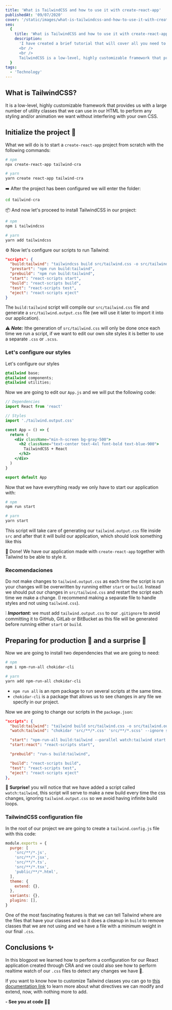 ```yaml
---
title: 'What is TailwindCSS and how to use it with create-react-app'
publishedAt: '09/07/2020'
cover: '/static/images/what-is-tailwindcss-and-how-to-use-it-with-create-react-app/banner.jpeg'
seo:
  {
    title: 'What is TailwindCSS and how to use it with create-react-app',
    description:
      'I have created a brief tutorial that will cover all you need to get started with create-react-app (using TailwindCSS and inline styles).
      <br />
      <br />
      TailwindCSS is a low-level, highly customizable framework that provides us with many utility classes that we can use in our HTML to perform any styling or animation we want without interfering with your CSS.',
  }
tags:
  - 'Technology'
---
```


## What is TailwindCSS?

It is a low-level, highly customizable framework that provides us with a large number of utility classes that we can use in our HTML to perform any styling and/or animation we want without interfering with your own CSS.

<Cloudinary
  publicID="tailwind-home_blupsr"
  cloudName="daniel-esteves"
  baseColor="#071d49"
  accentColor="#00C389"
  logoOnClickUrl="https://danestves.com/blog/configurar-tailwindcss-con-create-react-app"
  logoImageUrl="https://danestves.com/logo.png"
  title="How to configure TailwindCSS with create-react-app?"
  subtitle="Video made recording the demo of Tailwind v1"
/>

## Initialize the project 🎉

What we will do is to start a `create-react-app` project from scratch with the following commands:

```bash
# npm
npx create-react-app tailwind-cra

# yarn
yarn create react-app tailwind-cra
```

➡️ After the project has been configured we will enter the folder:

```bash
cd tailwind-cra
```

📦 And now let's proceed to install TailwindCSS in our project:

```bash
# npm
npm i tailwindcss

# yarn
yarn add tailwindcss
```

⚙ Now let's configure our scripts to run Tailwind:

```json
"scripts": {
  "build:tailwind": "tailwindcss build src/tailwind.css -o src/tailwind.output.css",
  "prestart": "npm run build:tailwind",
  "prebuild": "npm run build:tailwind",
  "start": "react-scripts start",
  "build": "react-scripts build",
  "test": "react-scripts test",
  "eject": "react-scripts eject"
}
```

The `build:tailwind` script will compile our `src/tailwind.css` file and generate a `src/tailwind.output.css` file (we will use it later to import it into our application).

⚠️ _**Note:**_ lthe generation of `src/tailwind.css` will only be done once each time we run a script, if we want to edit our own site styles it is better to use a separate `.css` or `.scss`.

### Let's configure our styles

Let's configure our styles

```css
@tailwind base;
@tailwind components;
@tailwind utilities;
```

Now we are going to edit our `App.js` and we will put the following code:

```jsx
// Dependencies
import React from 'react'

// Styles
import './tailwind.output.css'

const App = () => {
  return (
    <div className="min-h-screen bg-gray-500">
      <h2 className="text-center text-4xl font-bold text-blue-900">
        TailwindCSS + React
      </h2>
    </div>
  )
}

export default App
```

Now that we have everything ready we only have to start our application with:

```bash
# npm
npm run start

# yarn
yarn start
```

This script will take care of generating our `tailwind.output.css` file inside `src` and after that it will build our application, which should look something like this

<CodeSandbox codeSandboxId="tailwindcss-cra-16efl" />

🎉 Done! We have our application made with `create-react-app` together with Tailwind to be able to style it.

### Recomendaciones

Do not make changes to `tailwind.output.css` as each time the script is run your changes will be overwritten by running either `start` or `build`. Instead we should put our changes in `src/tailwind.css` and restart the script each time we make a change. (I recommend making a separate file to handle styles and not using `tailwind.css`).

❕ _**Important:**_ we must add `tailwind.output.css` to our `.gitignore` to avoid committing it to GitHub, GitLab or BitBucket as this file will be generated before running either `start` or `build`.

## Preparing for production 🚀 and a surprise 🤩

Now we are going to install two dependencies that we are going to need:

```bash
# npm
npm i npm-run-all chokidar-cli

# yarn
yarn add npm-run-all chokidar-cli
```

- `npm run all` is an npm package to run several scripts at the same time.
- `chokidar-cli` is a package that allows us to see changes in any file we specify in our project.

Now we are going to change our scripts in the `package.json`:

```json
"scripts": {
  "build:tailwind": "tailwind build src/tailwind.css -o src/tailwind.output.css",
  "watch:tailwind": "chokidar 'src/**/*.css' 'src/**/*.scss' --ignore src/tailwind.output.css -c 'npm run build:tailwind'",

  "start": "npm-run-all build:tailwind --parallel watch:tailwind start:react",
  "start:react": "react-scripts start",

  "prebuild": "run-s build:tailwind",

  "build": "react-scripts build",
  "test": "react-scripts test",
  "eject": "react-scripts eject"
},
```

🎉 **Surprise!** you will notice that we have added a script called `watch:tailwind`, this script will serve to make a new build every time the css changes, ignoring `tailwind.output.css` so we avoid having infinite build loops.

### TailwindCSS configuration file

In the root of our project we are going to create a `tailwind.config.js` file with this code:

```js
module.exports = {
  purge: [
    'src/**/*.js',
    'src/**/*.jsx',
    'src/**/*.ts',
    'src/**/*.tsx',
    'public/**/*.html',
  ],
  theme: {
    extend: {},
  },
  variants: {},
  plugins: [],
}
```

One of the most fascinating features is that we can tell Tailwind where are the files that have your classes and so it does a cleanup in `build` to remove classes that we are not using and we have a file with a minimum weight in our final `.css`.

## Conclusions ✨

In this blogpost we learned how to perform a configuration for our React application created through CRA and we could also see how to perform realtime watch of our `.css` files to detect any changes we have 🙌.

If you want to know how to customize Tailwind classes you can go to [this documentation link](https://tailwindcss.com/docs/theme) to learn more about what directives we can modify and extend, now, with nothing more to add.

**- See you at code 👨‍💻**
